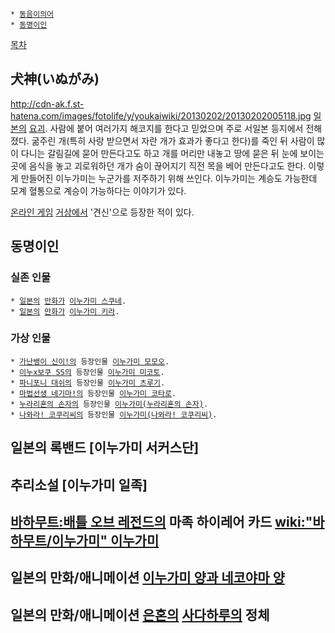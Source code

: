  * [[동음이의어]]
 * [[동명이인]]

[[목차]]

== 犬神(いぬがみ) == 
http://cdn-ak.f.st-hatena.com/images/fotolife/y/youkaiwiki/20130202/20130202005118.jpg
[[일본]]의 [[요괴]]. 사람에 붙어 여러가지 해코지를 한다고 믿었으며 주로 서일본 등지에서 전해졌다. 굶주린 개(특히 사랑 받으면서 자란 개가 효과가 좋다고 한다)를 죽인 뒤 사람이 많이 다니는 갈림길에 묻어 만든다고도 하고 개를 머리만 내놓고 땅에 묻은 뒤 눈에 보이는 곳에 음식을 놓고 괴로워하던 개가 숨이 끊어지기 직전 목을 베어 만든다고도 한다. 이렇게 만들어진 이누가미는 누군가를 저주하기 위해 쓰인다. 이누가미는 계승도 가능한데 모계 혈통으로 계승이 가능하다는 이야기가 있다.

[[온라인 게임]] [[거상]]에서 '견신'으로 등장한 적이 있다.

== 동명이인 ==
=== 실존 인물 ===
 * [[일본]]의 [[만화가]] [[이누가미 스쿠네]].
 * [[일본]]의 [[만화가]] [[이누가미 키라]].

=== 가상 인물 ===
 * [[가난뱅이 신이!]]의 등장인물 [[이누가미 모모오]].
 * [[이누x보쿠 SS]]의 등장인물 [[이누가미 미코토]].
 * [[파니포니 대쉬]]의 등장인물 [[이누가미 츠루기]].
 * [[마법선생 네기마!]]의 등장인물 [[이누가미 코타로]].
 * [[누라리횬의 손자]]의 등장인물 [[이누가미(누라리횬의 손자)]].
 * [[나와라! 코쿠리씨]]의 등장인물 [[이누가미(나와라! 코쿠리씨)]].
== 일본의 록밴드 [이누가미 서커스단] ==

== 추리소설 [이누가미 일족] ==

== [[바하무트:배틀 오브 레전드]]의 마족 하이레어 카드 [[wiki:"바하무트/이누가미" 이누가미]] ==

== 일본의 만화/애니메이션 [[이누가미 양과 네코야마 양]] ==

== 일본의 만화/애니메이션 [[은혼]]의 [[사다하루]]의 정체 ==

